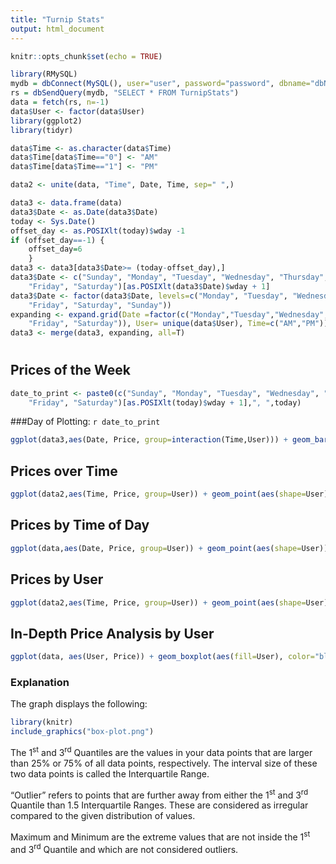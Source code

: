 ---
title: "Turnip Stats"
output: html_document
---

```{r setup, include=FALSE, message=FALSE, warning=FALSE}
knitr::opts_chunk$set(echo = TRUE)
```


```{r, echo=FALSE, message=FALSE, warning=FALSE}
library(RMySQL)
mydb = dbConnect(MySQL(), user="user", password="password", dbname="dbName", host="127.0.0.1")
rs = dbSendQuery(mydb, "SELECT * FROM TurnipStats")
data = fetch(rs, n=-1)
data$User <- factor(data$User)
library(ggplot2)
library(tidyr)

data$Time <- as.character(data$Time)
data$Time[data$Time=="0"] <- "AM"
data$Time[data$Time=="1"] <- "PM"

data2 <- unite(data, "Time", Date, Time, sep=" ",)

data3 <- data.frame(data)
data3$Date <- as.Date(data3$Date)
today <- Sys.Date()
offset_day <- as.POSIXlt(today)$wday -1
if (offset_day==-1) {
	offset_day=6
	}
data3 <- data3[data3$Date>= (today-offset_day),]
data3$Date <- c("Sunday", "Monday", "Tuesday", "Wednesday", "Thursday", 
    "Friday", "Saturday")[as.POSIXlt(data3$Date)$wday + 1]
data3$Date <- factor(data3$Date, levels=c("Monday", "Tuesday", "Wednesday", "Thursday", 
    "Friday", "Saturday", "Sunday"))
expanding <- expand.grid(Date =factor(c("Monday","Tuesday","Wednesday","Thursday","Friday","Saturday"), levels=c("Monday", "Tuesday", "Wednesday", "Thursday", 
    "Friday", "Saturday")), User= unique(data$User), Time=c("AM","PM"))
data3 <- merge(data3, expanding, all=T)
```
# {.tabset .tabset-pills}

## Prices of the Week

```{r, echo=FALSE, message=FALSE, warning=FALSE, fig.width=10}
date_to_print <- paste0(c("Sunday", "Monday", "Tuesday", "Wednesday", "Thursday", 
    "Friday", "Saturday")[as.POSIXlt(today)$wday + 1],", ",today)
```

###Day of Plotting: `r date_to_print`

```{r, echo=FALSE, message=FALSE, warning=FALSE, fig.width=10, fig.height=8}
ggplot(data3,aes(Date, Price, group=interaction(Time,User))) + geom_bar(position="dodge2", stat="identity", aes(colour=Time, fill=User))+ scale_colour_manual(values=c("#ffbc05","#0f0091")) + theme(legend.position="bottom")
```


## Prices over Time

```{r, echo=FALSE, message=FALSE, warning=FALSE, fig.width= 10}
ggplot(data2,aes(Time, Price, group=User)) + geom_point(aes(shape=User))+geom_line(aes(colour=User)) + theme(axis.text.x = element_text(angle = 90, hjust = 1)) + scale_shape_manual(values=1:nlevels(data2$User))
```


## Prices by Time of Day

```{r, echo=FALSE, message=FALSE, warning=FALSE, fig.width= 10}
ggplot(data,aes(Date, Price, group=User)) + geom_point(aes(shape=User))+geom_line(aes(colour=User))+facet_grid(.~Time) + theme(axis.text.x = element_text(angle = 90, hjust = 1)) + scale_shape_manual(values=1:nlevels(data$User))
```


## Prices by User

```{r, echo=FALSE, message=FALSE, warning=FALSE, fig.width= 10, fig.height= 10}
ggplot(data2,aes(Time, Price, group=User)) + geom_point(aes(shape=User))+geom_line(aes(colour=User))+facet_wrap(.~User) + theme(axis.text.x = element_text(angle = 90, hjust = 1)) + scale_shape_manual(values=1:nlevels(data2$User)) + guides(colour="none", shape="none")
```


## In-Depth Price Analysis by User

```{r, echo=FALSE, message=FALSE, warning=FALSE, fig.width= 10}
ggplot(data, aes(User, Price)) + geom_boxplot(aes(fill=User), color="black")+guides(fill="none")
```

### Explanation 

The graph displays the following:


```{r, echo=FALSE, message=FALSE, warning=FALSE, out.width="30%"}
library(knitr)
include_graphics("box-plot.png")
```

The 1^st^ and 3^rd^ Quantiles are the values in your data points that are larger than 25% or 75% of all data points, respectively. The interval size of these two data points is called the Interquartile Range.

"Outlier" refers to points that are further away from either the 1^st^ and 3^rd^ Quantile than 1.5 Interquartile Ranges. These are considered as irregular compared to the given distribution of values.

Maximum and Minimum are the extreme values that are not inside the 1^st^ and 3^rd^ Quantile and which are not considered outliers.
